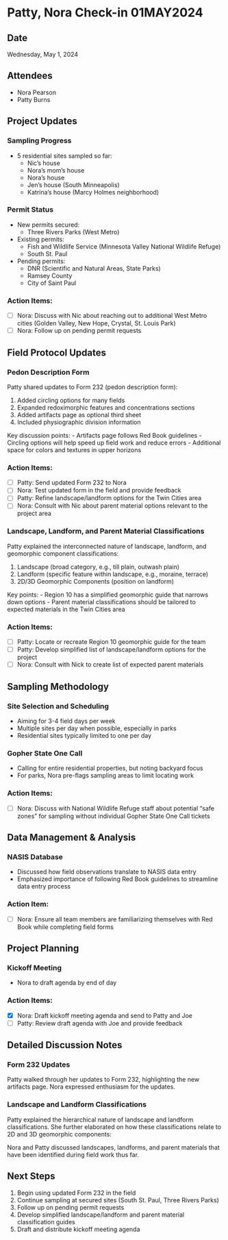 # Patty, Nora Check-in 01MAY2024

## Date

Wednesday, May 1, 2024

## Attendees
- Nora Pearson
- Patty Burns

## Project Updates

### Sampling Progress
- 5 residential sites sampled so far:
  - Nic's house
  - Nora's mom's house
  - Nora's house
  - Jen's house (South Minneapolis)
  - Katrina's house (Marcy Holmes neighborhood)

### Permit Status
- New permits secured:
  - Three Rivers Parks (West Metro)
- Existing permits:
  - Fish and Wildlife Service (Minnesota Valley National Wildlife Refuge)
  - South St. Paul
- Pending permits:
  - DNR (Scientific and Natural Areas, State Parks)
  - Ramsey County
  - City of Saint Paul

### Action Items:
- [ ] Nora: Discuss with Nic about reaching out to additional West Metro cities (Golden Valley, New Hope, Crystal, St. Louis Park)
- [ ] Nora: Follow up on pending permit requests

## Field Protocol Updates

### Pedon Description Form
Patty shared updates to Form 232 (pedon description form):

1. Added circling options for many fields
2. Expanded redoximorphic features and concentrations sections
3. Added artifacts page as optional third sheet
4. Included physiographic division information

Key discussion points:
- Artifacts page follows Red Book guidelines
- Circling options will help speed up field work and reduce errors
- Additional space for colors and textures in upper horizons

### Action Items:
- [ ] Patty: Send updated Form 232 to Nora
- [ ] Nora: Test updated form in the field and provide feedback
- [ ] Patty: Refine landscape/landform options for the Twin Cities area
- [ ] Nora: Consult with Nic about parent material options relevant to the project area

### Landscape, Landform, and Parent Material Classifications

Patty explained the interconnected nature of landscape, landform, and geomorphic component classifications:

1. Landscape (broad category, e.g., till plain, outwash plain)
2. Landform (specific feature within landscape, e.g., moraine, terrace)
3. 2D/3D Geomorphic Components (position on landform)

Key points:
- Region 10 has a simplified geomorphic guide that narrows down options
- Parent material classifications should be tailored to expected materials in the Twin Cities area

### Action Items:
- [ ] Patty: Locate or recreate Region 10 geomorphic guide for the team
- [ ] Patty: Develop simplified list of landscape/landform options for the project
- [ ] Nora: Consult with Nick to create list of expected parent materials

## Sampling Methodology

### Site Selection and Scheduling
- Aiming for 3-4 field days per week
- Multiple sites per day when possible, especially in parks
- Residential sites typically limited to one per day

### Gopher State One Call
- Calling for entire residential properties, but noting backyard focus
- For parks, Nora pre-flags sampling areas to limit locating work

### Action Items:
- [ ] Nora: Discuss with National Wildlife Refuge staff about potential "safe zones" for sampling without individual Gopher State One Call tickets

## Data Management & Analysis

### NASIS Database
- Discussed how field observations translate to NASIS data entry
- Emphasized importance of following Red Book guidelines to streamline data entry process

### Action Item:
- [ ] Nora: Ensure all team members are familiarizing themselves with Red Book while completing field forms

## Project Planning

### Kickoff Meeting
- Nora to draft agenda by end of day

### Action Items:
- [x] Nora: Draft kickoff meeting agenda and send to Patty and Joe
- [ ] Patty: Review draft agenda with Joe and provide feedback

## Detailed Discussion Notes

### Form 232 Updates

Patty walked through her updates to Form 232, highlighting the new artifacts page. Nora expressed enthusiasm for the updates.

### Landscape and Landform Classifications

Patty explained the hierarchical nature of landscape and landform classifications. She further elaborated on how these classifications relate to 2D and 3D geomorphic components:

Nora and Patty discussed landscapes, landforms, and parent materials that have been identified during field work thus far.

## Next Steps

1. Begin using updated Form 232 in the field
2. Continue sampling at secured sites (South St. Paul, Three Rivers Parks)
3. Follow up on pending permit requests
4. Develop simplified landscape/landform and parent material classification guides
5. Draft and distribute kickoff meeting agenda
